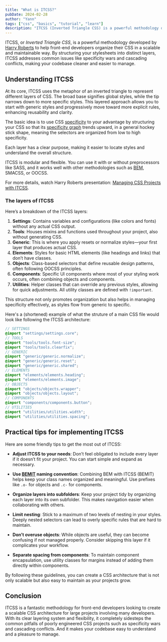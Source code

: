```yaml
---
title: "What is ITCSS?"
pubDate: 2024-02-28
author: "Yann"
tags: ["css", "basics", "tutorial", "learn"]
description: "ITCSS (Inverted Triangle CSS) is a powerful methodology developed by Harry Roberts to help front-end developers organize their CSS in a scalable and maintainable way. It addresses common issues like specificity wars and cascading conflicts, making your codebase cleaner and easier to manage."
---
```




ITCSS, or _Inverted Triangle CSS_, is a powerful methodology developed by [Harry Roberts](https://twitter.com/csswizardry) to help front-end developers organize their CSS in a scalable and maintainable way. By structuring your stylesheets into distinct layers, ITCSS addresses common issues like specificity wars and cascading conflicts, making your codebase cleaner and easier to manage.

## Understanding ITCSS

At its core, ITCSS uses the metaphor of an inverted triangle to represent different layers of CSS. The broad base signifies global styles, while the tip narrows down to more specific styles. This layered approach allows you to start with generic styles and progressively move toward more explicit rules, enhancing reusability and clarity.

The basic idea is to use CSS [specificity][specificity] to your advantage by structuring your CSS so that its [specificity graph][graph] trends upward, in a general hockey stick shape, meaning the selectors are organized from low to high specificity.

Each layer has a clear purpose, making it easier to locate styles and understand the overall structure.

ITCSS is modular and flexible. You can use it with or without preprocessors like SASS, and it works well with other methodologies such as [BEM][bem], SMACSS, or OOCSS.

For more details, watch Harry Roberts presentation: [Managing CSS Projects with ITCSS][youtube].

### The layers of ITCSS

<div class="mb-lg1" style={{ maxWidth: "680px" }}>
  <Fragment set:html={triangle} />
</div>

Here’s a breakdown of the ITCSS layers:

1. **Settings**: Contains variables and configurations (like colors and fonts) without any actual CSS output.
2. **Tools**: Houses mixins and functions used throughout your project, also without generating CSS.
3. **Generic**: This is where you apply resets or normalize styles—your first layer that produces actual CSS.
4. **Elements**: Styles for basic HTML elements (like headings and links) that don’t have classes.
5. **Objects**: Class-based selectors that define reusable design patterns, often following OOCSS principles.
6. **Components**: Specific UI components where most of your styling work occurs, often combining objects and components.
7. **Utilities**: Helper classes that can override any previous styles, allowing for quick adjustments. All utility classes are defined with `!important`.

This structure not only promotes organization but also helps in managing specificity effectively, as styles flow from generic to specific.

Here's a (shortened) example of what the struture of a main CSS file would look like following the ITCSS architecture:

```scss
// SETTINGS
@import "settings/settings.core";
// TOOLS
@import "tools/tools.font-size";
@import "tools/tools.clearfix";
// GENERIC
@import "generic/generic.normalize";
@import "generic/generic.reset";
@import "generic/generic.shared";
// ELEMENTS
@import "elements/elements.heading";
@import "elements/elements.image";
// OBJECTS
@import "objects/objects.wrapper";
@import "objects/objects.layout";
// COMPONENTS
@import "components/components.button";
// UTILITIES
@import "utilities/utilities.width";
@import "utilities/utilities.spacing";
```

## Practical tips for implementing ITCSS

Here are some friendly tips to get the most out of ITCSS:

- **Adjust ITCSS to your needs**: Don’t feel obligated to include every layer if it doesn’t fit your project. You can start simple and expand as necessary.

- **Use [BEMIT][bemit] naming convention**: Combining BEM with ITCSS (BEMIT) helps keep your class names organized and meaningful. Use prefixes like `.o-` for objects and `.c-` for components.

- **Organize layers into subfolders**: Keep your project tidy by organizing each layer into its own subfolder. This makes navigation easier when collaborating with others.

- **Limit nesting**: Stick to a maximum of two levels of nesting in your styles. Deeply nested selectors can lead to overly specific rules that are hard to maintain.

- **Don’t overuse objects**: While objects are useful, they can become confusing if not managed properly. Consider skipping this layer if it complicates your workflow.

- **Separate spacing from components**: To maintain component encapsulation, use utility classes for margins instead of adding them directly within components.

By following these guidelines, you can create a CSS architecture that is not only scalable but also easy to maintain as your projects grow.

## Conclusion

ITCSS is a fantastic methodology for front-end developers looking to create a scalable CSS architecture for large projects involving many developers. With its clear layering system and flexibility, it completely sidesteps the common pitfalls of poorly engineered CSS projects such as specificity wars and cascading conflicts. And it makes your codebase easy to understand and a pleasure to manage.

[bem]: /blog/what-is-bem
[graph]: https://jonassebastianohlsson.com/specificity-graph/
[specificity]: https://developer.mozilla.org/en-US/docs/Web/CSS/Specificity
[bemit]: https://csswizardry.com/2015/08/bemit-taking-the-bem-naming-convention-a-step-further/
[youtube]: https://youtube.com/watch?v=1OKZOV-iLj4&t=646
